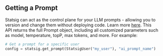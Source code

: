 ## Getting a Prompt

Statsig can act as the control plane for your LLM prompts - allowing you to version and change them without deploying code. Learn more [here](/ai-evals/overview/). This API returns the full Prompt object, including all customized parameters such as model, temperature, topP, max tokens, and more. For example:

```python
# Get a prompt for a specific user
config = statsig.get_prompt(StatsigUser("my_user"), "ai_prompt_name")
```
